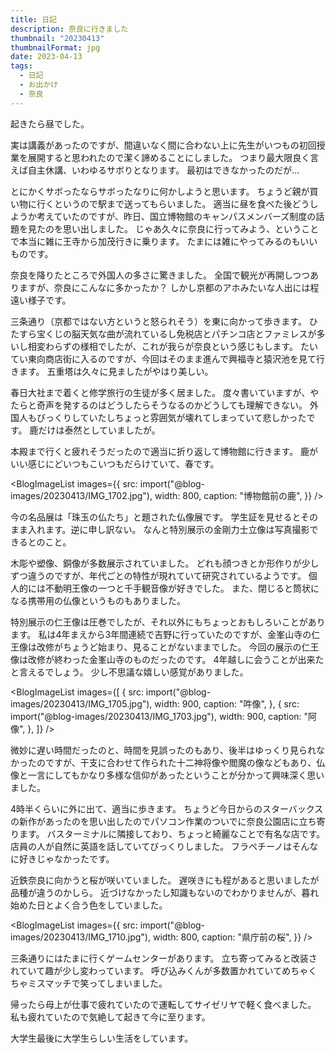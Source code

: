 ```yaml
---
title: 日記
description: 奈良に行きました
thumbnail: "20230413"
thumbnailFormat: jpg
date: 2023-04-13
tags:
  - 日記
  - お出かけ
  - 奈良
---
```



起きたら昼でした。

実は講義があったのですが、間違いなく間に合わない上に先生がいつもの初回授業を展開すると思われたので潔く諦めることにしました。
つまり最大限良く言えば自主休講、いわゆるサボりとなります。
最初はできなかったのだが...

とにかくサボったならサボったなりに何かしようと思います。
ちょうど親が買い物に行くというので駅まで送ってもらいました。
適当に昼を食べた後どうしようか考えていたのですが、昨日、国立博物館のキャンパスメンバーズ制度の話題を見たのを思い出しました。
じゃあ久々に奈良に行ってみよう、ということで本当に雑に王寺から加茂行きに乗ります。
たまには雑にやってみるのもいいものです。

奈良を降りたところで外国人の多さに驚きました。
全国で観光が再開しつつありますが、奈良にこんなに多かったか？
しかし京都のアホみたいな人出には程遠い様子です。

三条通り（京都ではない方というと怒られそう）を東に向かって歩きます。
ひたすら宝くじの脳天気な曲が流れているし免税店とパチンコ店とファミレスが多いし相変わらずの様相でしたが、これが我らが奈良という感じもします。
たいてい東向商店街に入るのですが、今回はそのまま進んで興福寺と猿沢池を見て行きます。
五重塔は久々に見ましたがやはり美しい。

春日大社まで着くと修学旅行の生徒が多く居ました。
度々書いていますが、やたらと奇声を発するのはどうしたらそうなるのかどうしても理解できない。
外国人もびっくりしていたしちょっと雰囲気が壊れてしまっていて悲しかったです。
鹿だけは泰然としていましたが。

本殿まで行くと疲れそうだったので適当に折り返して博物館に行きます。
鹿がいい感じにどいつもこいつもだらけていて、春です。

<BlogImageList
  images={{
    src: import("@blog-images/20230413/IMG_1702.jpg"),
    width: 800,
    caption: "博物館前の鹿",
  }}
/>

今の名品展は「珠玉の仏たち」と題された仏像展です。
学生証を見せるとそのまま入れます。逆に申し訳ない。
なんと特別展示の金剛力士立像は写真撮影できるとのこと。

木彫や塑像、銅像が多数展示されていました。
どれも顔つきとか形作りが少しずつ違うのですが、年代ごとの特性が現れていて研究されているようです。
個人的には不動明王像の一つと千手観音像が好きでした。
また、閉じると筒状になる携帯用の仏像というものもありました。

特別展示の仁王像は圧巻でしたが、それ以外にもちょっとおもしろいことがあります。
私は4年まえから3年間連続で吉野に行っていたのですが、金峯山寺の仁王像は改修がちょうど始まり、見ることがないままでした。
今回の展示の仁王像は改修が終わった金峯山寺のものだったのです。
4年越しに会うことが出来たと言えるでしょう。
少し不思議な嬉しい感覚がありました。

<BlogImageList
  images={[
    {
      src: import("@blog-images/20230413/IMG_1705.jpg"),
      width: 900,
      caption: "吽像",
    },
    {
      src: import("@blog-images/20230413/IMG_1703.jpg"),
      width: 900,
      caption: "阿像",
    },
  ]}
/>

微妙に遅い時間だったのと、時間を見誤ったのもあり、後半はゆっくり見られなかったのですが、干支に合わせて作られた十二神将像や閻魔の像などもあり、仏像と一言にしてもかなり多様な信仰があったということが分かって興味深く思いました。

4時半くらいに外に出て、適当に歩きます。
ちょうど今日からのスターバックスの新作があったのを思い出したのでパソコン作業のついでに奈良公園店に立ち寄ります。
バスターミナルに隣接しており、ちょっと綺麗なことで有名な店です。
店員の人が自然に英語を話していてびっくりしました。
フラペチーノはそんなに好きじゃなかったです。

近鉄奈良に向かうと桜が咲いていました。
遅咲きにも程があると思いましたが品種が違うのかしら。
近づけなかったし知識もないのでわかりませんが、暮れ始めた日とよく合う色をしていました。

<BlogImageList
  images={{
    src: import("@blog-images/20230413/IMG_1710.jpg"),
    width: 800,
    caption: "県庁前の桜",
  }}
/>

三条通りにはたまに行くゲームセンターがあります。
立ち寄ってみると改装されていて趣が少し変わっています。
呼び込みくんが多数置かれていてめちゃくちゃミスマッチで笑ってしまいました。

帰ったら母上が仕事で疲れていたので運転してサイゼリヤで軽く食べました。
私も疲れていたので気絶して起きて今に至ります。

大学生最後に大学生らしい生活をしています。
